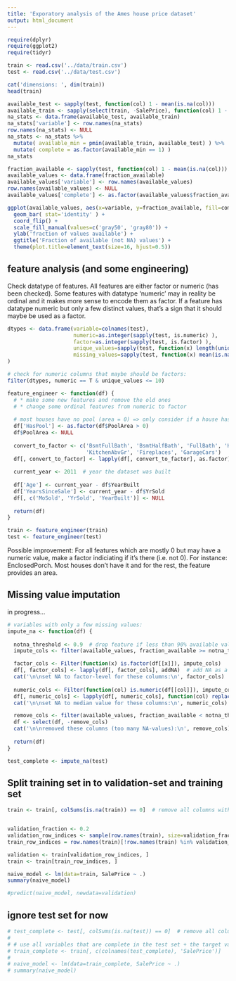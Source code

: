 ```yaml
---
title: 'Exporatory analysis of the Ames house price dataset'
output: html_document
---
```


```r
require(dplyr)
require(ggplot2)
require(tidyr)

train <- read.csv('../data/train.csv')
test <- read.csv('../data/test.csv')

cat('dimensions: ', dim(train))
head(train)
```

```r
available_test <- sapply(test, function(col) 1 - mean(is.na(col)))
available_train <- sapply(select(train, -SalePrice), function(col) 1 - mean(is.na(col)))
na_stats <- data.frame(available_test, available_train)
na_stats['variable'] <- row.names(na_stats)
row.names(na_stats) <- NULL
na_stats <- na_stats %>%
  mutate( available_min = pmin(available_train, available_test) ) %>% 
  mutate( complete = as.factor(available_min == 1) )
na_stats
```


```r
fraction_available <- sapply(test, function(col) 1 - mean(is.na(col)))
available_values <- data.frame(fraction_available)
available_values['variable'] <- row.names(available_values)
row.names(available_values) <- NULL
available_values['complete'] <- as.factor(available_values$fraction_available == 1)

ggplot(available_values, aes(x=variable, y=fraction_available, fill=complete) ) + 
  geom_bar( stat='identity' ) + 
  coord_flip() + 
  scale_fill_manual(values=c('gray50', 'gray80')) +
  ylab('fraction of values available') +
  ggtitle('Fraction of available (not NA) values') + 
  theme(plot.title=element_text(size=16, hjust=0.5))
```
## feature analysis (and some engineering)

Check datatype of features. All features are either factor or numeric (has been checked). Some features with datatype 'numeric' may in reality be ordinal and it makes more sense to encode them as factor. If a feature has datatype numeric but only a few distinct values, that's a sign that it should maybe be used as a factor.
```r
dtypes <- data.frame(variable=colnames(test),
                     numeric=as.integer(sapply(test, is.numeric) ),
                     factor=as.integer(sapply(test, is.factor) ),
                     unique_values=sapply(test, function(x) length(unique(x)) ),
                     missing_values=sapply(test, function(x) mean(is.na(x)) )
)

# check for numeric columns that maybe should be factors:
filter(dtypes, numeric == T & unique_values <= 10)
```
```r
feature_engineer <- function(df) {
  # * make some new features and remove the old ones
  # * change some ordinal features from numeric to factor
  
  # most houses have no pool (area = 0) => only consider if a house has a pool or not:
  df['HasPool'] <- as.factor(df$PoolArea > 0)
  df$PoolArea <- NULL
  
  convert_to_factor <- c('BsmtFullBath', 'BsmtHalfBath', 'FullBath', 'HalfBath', 'BedroomAbvGr',
                         'KitchenAbvGr', 'Fireplaces', 'GarageCars')
  df[, convert_to_factor] <- lapply(df[, convert_to_factor], as.factor)
  
  current_year <- 2011  # year the dataset was built
  
  df['Age'] <- current_year - df$YearBuilt
  df['YearsSinceSale'] <- current_year - df$YrSold
  df[, c('MoSold', 'YrSold', 'YearBuilt')] <- NULL
  
  return(df)
}

train <- feature_engineer(train)
test <- feature_engineer(test)
```

Possible improvement: For all features which are mostly 0 but may have a numeric value, make a factor indiciating if it's there (i.e. not 0). For instance: EnclosedPorch. Most houses don't have it and for the rest, the feature provides an area.

## Missing value imputation
in progress...
```r
# variables with only a few missing values:
impute_na <- function(df) {
  
  notna_threshold <- 0.9  # drop feature if less than 90% available values
  impute_cols <- filter(available_values, fraction_available >= notna_threshold & complete == F)$variable

  factor_cols <- Filter(function(x) is.factor(df[[x]]), impute_cols)
  df[, factor_cols] <- lapply(df[, factor_cols], addNA)  # add NA as a factor level
  cat('\n\nset NA to factor-level for these columns:\n', factor_cols)
  
  numeric_cols <- Filter(function(col) is.numeric(df[[col]]), impute_cols)
  df[, numeric_cols] <- lapply(df[, numeric_cols], function(col) replace_na(col, median(col, na.rm=T)))
  cat('\n\nset NA to median value for these columns:\n', numeric_cols)

  remove_cols <- filter(available_values, fraction_available < notna_threshold)$variable
  df <- select(df, -remove_cols)
  cat('\n\nremoved these columns (too many NA-values):\n', remove_cols)
  
  return(df)
}

test_complete <- impute_na(test)


```


## Split training set in to validation-set and training set

```r
train <- train[, colSums(is.na(train)) == 0]  # remove all columns with NAs


validation_fraction <- 0.2
validation_row_indices <- sample(row.names(train), size=validation_fraction*nrow(train), replace=F)
train_row_indices = row.names(train)[!row.names(train) %in% validation_row_indices]

validation <- train[validation_row_indices, ]
train <- train[train_row_indices, ]
```

```r
naive_model <- lm(data=train, SalePrice ~ .)
summary(naive_model)
```

```r
#predict(naive_model, newdata=validation)
```



## ignore test set for now
```r
# test_complete <- test[, colSums(is.na(test)) == 0]  # remove all columns with NAs
# 
# # use all variables that are complete in the test set + the target variable (price)
# train_complete <- train[, c(colnames(test_complete), 'SalePrice')]
# 
# naive_model <- lm(data=train_complete, SalePrice ~ .)
# summary(naive_model)
```


